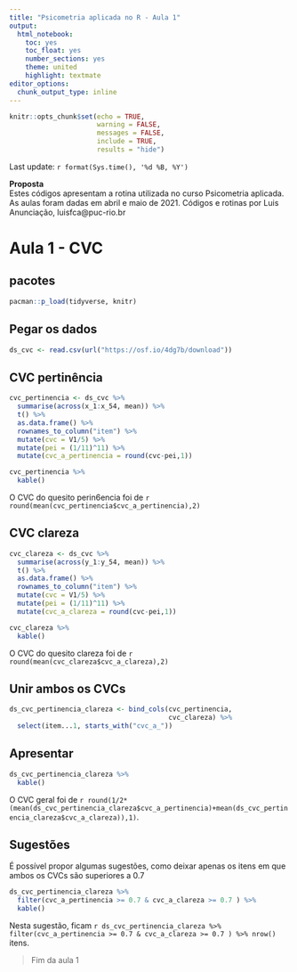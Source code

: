 ```yaml
---
title: "Psicometria aplicada no R - Aula 1"
output:
  html_notebook:
    toc: yes
    toc_float: yes
    number_sections: yes
    theme: united
    highlight: textmate
editor_options: 
  chunk_output_type: inline
---
```



```r
knitr::opts_chunk$set(echo = TRUE, 
                      warning = FALSE, 
                      messages = FALSE, 
                      include = TRUE,
                      results = "hide")
```


Last update:  `r format(Sys.time(), '%d %B, %Y')`


<div class="alert alert-warning">
**Proposta**   
Estes códigos apresentam a rotina utilizada no curso Psicometria aplicada.
As aulas foram dadas em abril e maio de 2021.
Códigos e rotinas por Luis Anunciação, luisfca@puc-rio.br  
</div>

# Aula 1 - CVC

## pacotes

```r
pacman::p_load(tidyverse, knitr)
```


## Pegar os dados

```r
ds_cvc <- read.csv(url("https://osf.io/4dg7b/download"))
```


## CVC pertinência

```r
cvc_pertinencia <- ds_cvc %>% 
  summarise(across(x_1:x_54, mean)) %>% 
  t() %>% 
  as.data.frame() %>% 
  rownames_to_column("item") %>% 
  mutate(cvc = V1/5) %>% 
  mutate(pei = (1/11)^11) %>% 
  mutate(cvc_a_pertinencia = round(cvc-pei,1))
```

```r
cvc_pertinencia %>% 
  kable()
```

O CVC do quesito perin6encia foi de `r round(mean(cvc_pertinencia$cvc_a_pertinencia),2)`

## CVC clareza


```r
cvc_clareza <- ds_cvc %>% 
  summarise(across(y_1:y_54, mean)) %>% 
  t() %>% 
  as.data.frame() %>% 
  rownames_to_column("item") %>% 
  mutate(cvc = V1/5) %>% 
  mutate(pei = (1/11)^11) %>% 
  mutate(cvc_a_clareza = round(cvc-pei,1))
```

```r
cvc_clareza %>% 
  kable()
```

O CVC do quesito clareza foi de `r round(mean(cvc_clareza$cvc_a_clareza),2)`


## Unir ambos os CVCs

```r
ds_cvc_pertinencia_clareza <- bind_cols(cvc_pertinencia,
                                        cvc_clareza) %>% 
  select(item...1, starts_with("cvc_a_"))

```

## Apresentar

```r
ds_cvc_pertinencia_clareza %>% 
  kable()
```

O CVC geral foi de `r round(1/2*(mean(ds_cvc_pertinencia_clareza$cvc_a_pertinencia)+mean(ds_cvc_pertinencia_clareza$cvc_a_clareza)),1)`.

## Sugestões

É possível propor algumas sugestões, como deixar apenas os itens em que ambos os CVCs são superiores a 0.7

```r
ds_cvc_pertinencia_clareza %>% 
  filter(cvc_a_pertinencia >= 0.7 & cvc_a_clareza >= 0.7 ) %>% 
  kable()
```
Nesta sugestão, ficam `r ds_cvc_pertinencia_clareza %>% filter(cvc_a_pertinencia >= 0.7 & cvc_a_clareza >= 0.7 ) %>% nrow()` itens.

> Fim da aula 1


